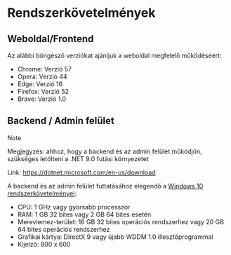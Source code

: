 # Rendszerkövetelmények

## Weboldal/Frontend
Az alábbi böngésző verziókat ajánljuk a weboldal megfelelő működéséért:
- Chrome: Verzió 57
- Opera: Verzió 44
- Edge: Verzió 16
- Firefox: Verzió 52
- Brave: Verzió 1.0

## Backend / Admin felület
> [!NOTE]
>
> Megjegyzés: ahhoz, hogy a backend és az admin felület működjön, szükséges letölteni a .NET 9.0
> futási környezetet
>
> Link: https://dotnet.microsoft.com/en-us/download

A backend és az admin felület futtatásához elegendő a [Windows 10 rendszerkövetelményei](https://support.microsoft.com/hu-hu/windows/a-windows-10-rendszerk%C3%B6vetelm%C3%A9nyei-6d4e9a79-66bf-7950-467c-795cf0386715):
- CPU: 1 GHz vagy gyorsabb processzor
- RAM: 1 GB 32 bites vagy 2 GB 64 bites esetén
- Merevlemez-terület: 16 GB 32 bites operációs rendszerhez vagy 20 GB 64 bites operációs rendszerhez
- Grafikai kártya: DirectX 9 vagy újabb WDDM 1.0 illesztőprogrammal
- Kijelző: 800 x 600

